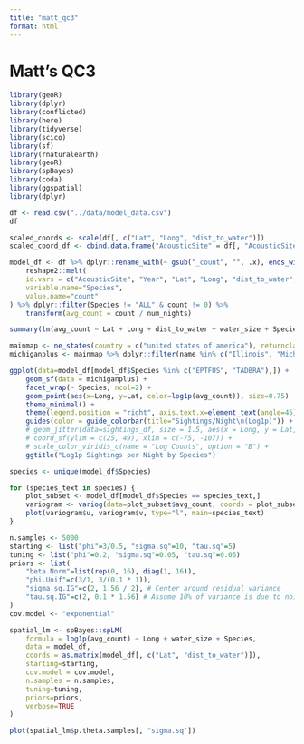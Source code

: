 ```yaml
---
title: "matt_qc3"
format: html
---
```


# Matt's QC3

```r
library(geoR)
library(dplyr)
library(conflicted)
library(here)
library(tidyverse)
library(scico)
library(sf)
library(rnaturalearth)
library(geoR)
library(spBayes)
library(coda)
library(ggspatial)
library(dplyr)

df <- read.csv("../data/model_data.csv")
df
```

```r
scaled_coords <- scale(df[, c("Lat", "Long", "dist_to_water")])
scaled_coord_df <- cbind.data.frame("AcousticSite" = df[, "AcousticSite"], scaled_coords)

```




```r

model_df <- df %>% dplyr::rename_with(~ gsub("_count", "", .x), ends_with("_count"))  %>% 
    reshape2::melt(
    id.vars = c("AcousticSite", "Year", "Lat", "Long", "dist_to_water", "water_size", "num_nights", "num_detectable_species"),
    variable.name="Species",
    value.name="count"
) %>% dplyr::filter(Species != "ALL" & count != 0) %>% 
    transform(avg_count = count / num_nights)

```

```r

summary(lm(avg_count ~ Lat + Long + dist_to_water + water_size + Species, model_df))

```

```r

mainmap <- ne_states(country = c("united states of america"), returnclass = "sf")
michiganplus <- mainmap %>% dplyr::filter(name %in% c("Illinois", "Michigan", "Wisconsin", "Ontario", "Ohio", "Indiana", "Pennsylvania", "New York", "West Virginia", "Minnesota", "Iowa", "Texas", "Kansas", "Oklahoma", "Nebraska", "Missouri"))

ggplot(data=model_df[model_df$Species %in% c("EPTFUS", "TADBRA"),]) +
    geom_sf(data = michiganplus) + 
    facet_wrap(~ Species, ncol=2) + 
    geom_point(aes(x=Long, y=Lat, color=log1p(avg_count)), size=0.75) +
    theme_minimal() +
    theme(legend.position = "right", axis.text.x=element_text(angle=45)) +
    guides(color = guide_colorbar(title="Sightings/Night\n(Log1p)")) +
    # geom_jitter(data=sightings_df, size = 1.5, aes(x = Long, y = Lat, color = log1p(count))) +
    # coord_sf(ylim = c(25, 49), xlim = c(-75, -107)) +
    # scale_color_viridis_c(name = "Log Counts", option = "B") +
    ggtitle("Log1p Sightings per Night by Species")
```
```r
species <- unique(model_df$Species)

for (species_text in species) {
    plot_subset <- model_df[model_df$Species == species_text,]
    variogram <- variog(data=plot_subset$avg_count, coords = plot_subset[, c("Lat", "dist_to_water")])
    plot(variogram$u, variogram$v, type="l", main=species_text)
}

```

```r
n.samples <- 5000
starting <- list("phi"=3/0.5, "sigma.sq"=10, "tau.sq"=5)
tuning <- list("phi"=0.2, "sigma.sq"=0.05, "tau.sq"=0.05)
priors <- list(
    "beta.Norm"=list(rep(0, 16), diag(1, 16)),
    "phi.Unif"=c(3/1, 3/(0.1 * 1)), 
    "sigma.sq.IG"=c(2, 1.56 / 2), # Center around residual variance
    "tau.sq.IG"=c(2, 0.1 * 1.56) # Assume 10% of variance is due to noise
)
cov.model <- "exponential"

spatial_lm <- spBayes::spLM(
    formula = log1p(avg_count) ~ Long + water_size + Species,
    data = model_df,
    coords = as.matrix(model_df[, c("Lat", "dist_to_water")]),
    starting=starting,
    cov.model = cov.model,
    n.samples = n.samples,
    tuning=tuning,
    priors=priors,
    verbose=TRUE
)
```

```r
plot(spatial_lm$p.theta.samples[, "sigma.sq"])
```
